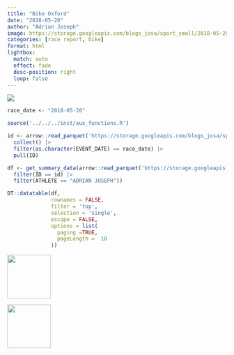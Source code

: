 ```yaml
---
title: "Bike Oxford"
date: "2018-05-20"
author: "Adrian Joseph"
image: https://storage.googleapis.com/blogs_josa/sport_small/2018-05-20_BIKE_OXFORD/img/00.png
categories: [race report, bike]
format: html
lightbox:
  match: auto
  effect: fade
  desc-position: right
  loop: false
---
```

![](https://storage.googleapis.com/blogs_josa/sport_small/2018-05-20_BIKE_OXFORD/img/00.png)

```r
race_date <- "2018-05-20"

source('../../../inst/aux_functions.R')

id <- arrow::read_parquet('https://storage.googleapis.com/blogs_josa/sport/parquets/main_dataset.parquet') |>
  collect() |>
  filter(as.character(EVENT_DATE) == race_date) |>
  pull(ID)

df <- get_summary_data(arrow::read_parquet('https://storage.googleapis.com/blogs_josa/sport/parquets/all_results.parquet') |>
  filter(ID == id) |>
  filter(ATHLETE == "ADRIAN JOSEPH"))

DT::datatable(df,
              rownames = FALSE,
              filter = 'top',
              selection = 'single',
              escape = FALSE,
              options = list(
                paging =TRUE,
                pageLength =  10
              ))
```




::: {layout-ncol=4}
![](https://storage.googleapis.com/blogs_josa/sport_small/2018-05-20_BIKE_OXFORD/img/00.png){ width="100" group="hi" }

![](https://storage.googleapis.com/blogs_josa/sport_small/2018-05-20_BIKE_OXFORD/img/01.jpg){ width="100" group="hi" }


:::
